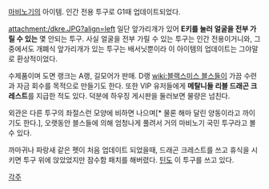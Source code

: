 [[마비노기]]의 아이템. 인간 전용 투구로 G1때 업데이트되었다.

attachment:/dkre.JPG?align=left 일단 앞가리개가 있어 '''E키를 눌러 얼굴을 전부 가릴 수 있는''' 몇 안되는 투구. 사실 얼굴을 전부 가릴 수 있는 투구는 인간 전용이거니와, 그 중에서도 개폐식 앞가리개가 있는 투구는 배서닛뿐이라 이 아이템의 업데이트는 그야말로 환상적이었다.

수제품이며 도면 랭크는 A랭, 길모어가 판매. D랭 [[wiki:블랙스미스 블스]]들이 가끔 수련과 자금 회수를 목적으로 만들기도 한다. 또한 VIP 유저들에게 '''메탈니들 리블 드래곤 크레스트'''를 지급한 적도 있다. 덕분에 하우징 게시판을 둘러보면 물량은 넘친다.

외관은 다른 투구의 좌절스런 모양에 비하면 나으며[* 물론 해마 달린 양동이라고 까이기도 한다.], 오랫동안 블스들에 의해 엄청나게 풀려서 거의 마비노기 국민 투구라고 볼 수 있다.

까마귀나 파랑새 같은 펫이 처음 업데이트 되었을때, 드래곤 크레스트를 쓰고 휴식을 시키면 투구 위에 앉았었지만 잠수함 패치를 해버렸다.
[[틴]]도 이 투구를 쓰고 있다.

[[각주]]
